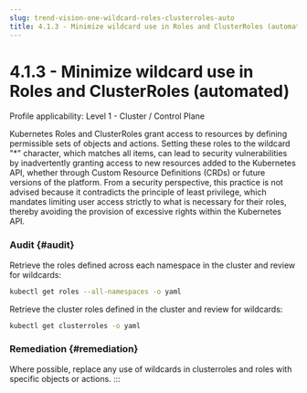 ```yaml
---
slug: trend-vision-one-wildcard-roles-clusterroles-auto
title: 4.1.3 - Minimize wildcard use in Roles and ClusterRoles (automated)
---
```

# 4.1.3 - Minimize wildcard use in Roles and ClusterRoles (automated)

Profile applicability: Level 1 - Cluster / Control Plane

Kubernetes Roles and ClusterRoles grant access to resources by defining permissible sets of objects and actions. Setting these roles to the wildcard "\*" character, which matches all items, can lead to security vulnerabilities by inadvertently granting access to new resources added to the Kubernetes API, whether through Custom Resource Definitions (CRDs) or future versions of the platform. From a security perspective, this practice is not advised because it contradicts the principle of least privilege, which mandates limiting user access strictly to what is necessary for their roles, thereby avoiding the provision of excessive rights within the Kubernetes API.

### Audit {#audit}

Retrieve the roles defined across each namespace in the cluster and review for wildcards:

```bash
kubectl get roles --all-namespaces -o yaml
```

Retrieve the cluster roles defined in the cluster and review for wildcards:

```bash
kubectl get clusterroles -o yaml
```

### Remediation {#remediation}

Where possible, replace any use of wildcards in clusterroles and roles with specific objects or actions.
:::
